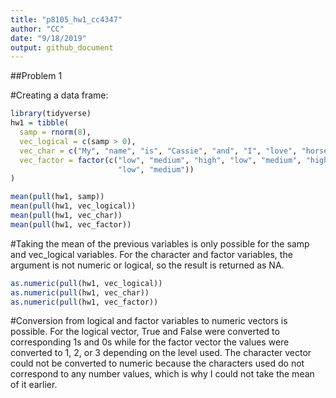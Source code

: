 ```yaml
---
title: "p8105_hw1_cc4347"
author: "CC"
date: "9/18/2019"
output: github_document
---
```


##Problem 1

#Creating a data frame:

```r
library(tidyverse)
hw1 = tibble(
  samp = rnorm(8),
  vec_logical = c(samp > 0),
  vec_char = c("My", "name", "is", "Cassie", "and", "I", "love", "horses"),
  vec_factor = factor(c("low", "medium", "high", "low", "medium", "high",
                        "low", "medium"))
)

mean(pull(hw1, samp))
mean(pull(hw1, vec_logical))
mean(pull(hw1, vec_char))
mean(pull(hw1, vec_factor))
```

#Taking the mean of the previous variables is only possible for the samp and vec_logical variables. For the character and factor variables, the argument is not numeric or logical, so the result is returned as NA.

```r
as.numeric(pull(hw1, vec_logical))
as.numeric(pull(hw1, vec_char))
as.numeric(pull(hw1, vec_factor))
```

#Conversion from logical and factor variables to numeric vectors is possible. For the logical vector, True and False were converted to corresponding 1s and 0s while for the factor vector the values were converted to 1, 2, or 3 depending on the level used. The character vector could not be converted to numeric because the characters used do not correspond to any number values, which is why I could not take the mean of it earlier.
